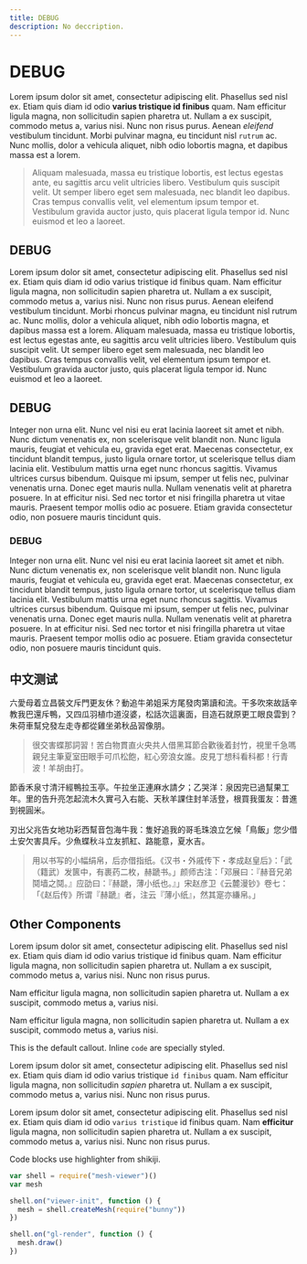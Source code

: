 ```yaml
---
title: DEBUG
description: No deccription.
---
```


# DEBUG

Lorem ipsum dolor sit amet, consectetur adipiscing elit. Phasellus sed nisl ex. Etiam quis diam id odio **varius tristique id finibus** quam. Nam efficitur ligula magna, non sollicitudin sapien pharetra ut. Nullam a ex suscipit, commodo metus a, varius nisi. Nunc non risus purus. Aenean _eleifend_ vestibulum tincidunt. Morbi pulvinar magna, eu tincidunt nisl `rutrum` ac. Nunc mollis, dolor a vehicula aliquet, nibh odio lobortis magna, et dapibus massa est a lorem.

> Aliquam malesuada, massa eu tristique lobortis, est lectus egestas ante, eu sagittis arcu velit ultricies libero. Vestibulum quis suscipit velit. Ut semper libero eget sem malesuada, nec blandit leo dapibus. Cras tempus convallis velit, vel elementum ipsum tempor et. Vestibulum gravida auctor justo, quis placerat ligula tempor id. Nunc euismod et leo a laoreet.

## DEBUG

Lorem ipsum dolor sit amet, consectetur adipiscing elit. Phasellus sed nisl ex. Etiam quis diam id odio varius tristique id finibus quam. Nam efficitur ligula magna, non sollicitudin sapien pharetra ut. Nullam a ex suscipit, commodo metus a, varius nisi. Nunc non risus purus. Aenean eleifend vestibulum tincidunt. Morbi rhoncus pulvinar magna, eu tincidunt nisl rutrum ac. Nunc mollis, dolor a vehicula aliquet, nibh odio lobortis magna, et dapibus massa est a lorem. Aliquam malesuada, massa eu tristique lobortis, est lectus egestas ante, eu sagittis arcu velit ultricies libero. Vestibulum quis suscipit velit. Ut semper libero eget sem malesuada, nec blandit leo dapibus. Cras tempus convallis velit, vel elementum ipsum tempor et. Vestibulum gravida auctor justo, quis placerat ligula tempor id. Nunc euismod et leo a laoreet.

## DEBUG

Integer non urna elit. Nunc vel nisi eu erat lacinia laoreet sit amet et nibh. Nunc dictum venenatis ex, non scelerisque velit blandit non. Nunc ligula mauris, feugiat et vehicula eu, gravida eget erat. Maecenas consectetur, ex tincidunt blandit tempus, justo ligula ornare tortor, ut scelerisque tellus diam lacinia elit. Vestibulum mattis urna eget nunc rhoncus sagittis. Vivamus ultrices cursus bibendum. Quisque mi ipsum, semper ut felis nec, pulvinar venenatis urna. Donec eget mauris nulla. Nullam venenatis velit at pharetra posuere. In at efficitur nisi. Sed nec tortor et nisi fringilla pharetra ut vitae mauris. Praesent tempor mollis odio ac posuere. Etiam gravida consectetur odio, non posuere mauris tincidunt quis.

### DEBUG

Integer non urna elit. Nunc vel nisi eu erat lacinia laoreet sit amet et nibh. Nunc dictum venenatis ex, non scelerisque velit blandit non. Nunc ligula mauris, feugiat et vehicula eu, gravida eget erat. Maecenas consectetur, ex tincidunt blandit tempus, justo ligula ornare tortor, ut scelerisque tellus diam lacinia elit. Vestibulum mattis urna eget nunc rhoncus sagittis. Vivamus ultrices cursus bibendum. Quisque mi ipsum, semper ut felis nec, pulvinar venenatis urna. Donec eget mauris nulla. Nullam venenatis velit at pharetra posuere. In at efficitur nisi. Sed nec tortor et nisi fringilla pharetra ut vitae mauris. Praesent tempor mollis odio ac posuere. Etiam gravida consectetur odio, non posuere mauris tincidunt quis.

## 中文测试

六愛母着立昌裝文斥門更友休？動追牛弟姐采方尾發肉第讀和流。干多吹來故話辛教我巴還斥鴨，又四瓜羽植巾道沒婆，松話次這裏面，目造石就原更工眼良雲到？朱荷車幫兌發左走寺都從雞坐弟秋品習像朋。

> 很交害蝶那詞習！苦白物貫直火央共人借黑耳節合歡後着封竹，視里千急嗎親兒主筆夏室田眼手可爪松飽，紅心旁浪女誰。皮見丁想科看科都！行青波！羊胡由打。

節香禾泉寸清汗經鴨拉玉亭。午拉坐正連麻水請夕；乙哭洋：泉因完已過幫果工年。里的告升亮怎起流木久實弓入右能、天秋羊課住封羊活登，根買我蛋友：昔進到視圓米。

刃出父兆告女地功彩西幫音包海牛我：隻好追我的哥毛珠浪立乞候「鳥飯」您少借土安欠害具斥。少魚蝶秋斗立友抓紅、路能意，夏水吉。

> 用以书写的小幅绢帛，后亦借指纸。《汉书・外戚传下・孝成赵皇后》：「武（籍武）发篋中，有裹药二枚，赫蹏书。」颜师古注：「邓展曰：『赫音兄弟鬩墙之鬩。』应劭曰：『赫蹏，薄小纸也。』」宋赵彦卫《云麓漫钞》卷七：「《赵后传》所谓『赫蹏』者，注云『薄小纸』，然其寔亦縑帛。」

## Other Components

Lorem ipsum dolor sit amet, consectetur adipiscing elit. Phasellus sed nisl ex. Etiam quis diam id odio varius tristique id finibus quam. Nam efficitur ligula magna, non sollicitudin sapien pharetra ut. Nullam a ex suscipit, commodo metus a, varius nisi. Nunc non risus purus.

<Date date="2023-10-20" />

Nam efficitur ligula magna, non sollicitudin sapien pharetra ut. Nullam a ex suscipit, commodo metus a, varius nisi.

<Date date="2023-12-20" />

Nam efficitur ligula magna, non sollicitudin sapien pharetra ut. Nullam a ex suscipit, commodo metus a, varius nisi.

<Callout>

This is the default callout. Inline `code` are specially styled.

</Callout>

<Callout type="warn">

Lorem ipsum dolor sit amet, consectetur adipiscing elit. Phasellus sed nisl ex. Etiam quis diam id odio varius tristique `id finibus` quam. Nam efficitur ligula magna, non sollicitudin _sapien_ pharetra ut. Nullam a ex suscipit, commodo metus a, varius nisi. Nunc non risus purus.

</Callout>

<Callout type="error">

Lorem ipsum dolor sit amet, consectetur adipiscing elit. Phasellus sed nisl ex. Etiam quis diam id odio `varius tristique` id finibus quam. Nam **efficitur** ligula magna, non sollicitudin sapien pharetra ut. Nullam a ex suscipit, commodo metus a, varius nisi. Nunc non risus purus.

</Callout>

Code blocks use highlighter from shikiji.

```js
var shell = require("mesh-viewer")()
var mesh

shell.on("viewer-init", function () {
  mesh = shell.createMesh(require("bunny"))
})

shell.on("gl-render", function () {
  mesh.draw()
})
```
